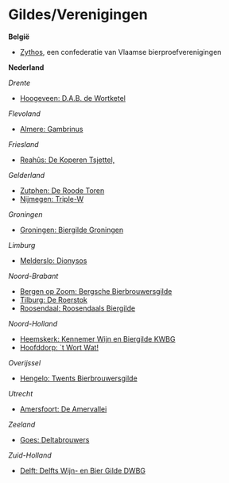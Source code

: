 # Gildes/Verenigingen {#app-gildes}

**België**

-  [Zythos](https://www.zythos.be/), een confederatie van Vlaamse bierproefverenigingen

**Nederland**

*Drente*

-  [Hoogeveen: D.A.B. de Wortketel](https://www.wortketel.nl/){target="_blank"}

*Flevoland*

-  [Almere: Gambrinus](http://biergildegambrinus.nl/){target="_blank"}

*Friesland*

-  [Reahûs: De Koperen Tsjettel, ](https://dekoperentsjettel.nl){target="_blank"}

*Gelderland*

-  [Zutphen: De Roode Toren](http://roodetoren.nl/){target="_blank"}
-  [Nijmegen: Triple-W](https://www.triple-w.org/){target="_blank"}

*Groningen*

-  [Groningen: Biergilde Groningen](http://biergildegroningen.nl/){target="_blank"}

*Limburg*

-  [Melderslo: Dionysos](https://www.gildedionysos.nl/){target="_blank"}

*Noord-Brabant*

-  [Bergen op Zoom: Bergsche Bierbrouwersgilde](https://www.bierbrouwersgilde.nl/){target="_blank"}
-  [Tilburg: De Roerstok](https://www.roerstok.nl/){target="_blank"}
-  [Roosendaal: Roosendaals Biergilde](http://www.roosendaalsbiergilde.nl/){target="_blank"}

*Noord-Holland*

-  [Heemskerk: Kennemer Wijn en Biergilde KWBG](http://www.kwbg.nl/){target="_blank"}
-  [Hoofddorp: `t Wort Wat!](https://www.twortwat.nl){target="_blank"}

*Overijssel*

- [Hengelo: Twents Bierbrouwersgilde](https://www.twents-bierbrouwersgilde.nl/){target="_blank"}

*Utrecht*

-  [Amersfoort: De Amervallei](https://amervallei.nl/){target="_blank"}

*Zeeland*

-  [Goes: Deltabrouwers](http://www.deltabrouwers.nl/){target="_blank"}

*Zuid-Holland*

-  [Delft: Delfts Wijn- en Bier Gilde DWBG](https://dwbg.nl/){target="_blank"}
